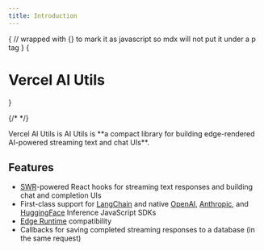```yaml
---
title: Introduction
---
```



{
// wrapped with {} to mark it as javascript so mdx will not put it under a p tag
}
{<h1 className="text-5xl tracking-tighter font-extrabold nx-tracking-tight nx-text-slate-900 dark:nx-text-slate-100 md:text-5xl mt-2 main-title">Vercel AI Utils</h1>}

{/* <Bleed><Features/></Bleed> */}

<div className="text-slate-600 text-xl mt-4 mb-8">
  Vercel AI Utils is AI Utils is **a compact library for building edge-rendered
  AI-powered streaming text and chat UIs**.
</div>

## Features

- [SWR](https://swr.vercel.app)-powered React hooks for streaming text responses and building chat and completion UIs
- First-class support for [LangChain](js.langchain.com/docs) and native [OpenAI](https://openai.com), [Anthropic](https://anthropicai.com), and [HuggingFace](https://huggingface.co) Inference JavaScript SDKs
- [Edge Runtime](https://edge-runtime.vercel.app/) compatibility
- Callbacks for saving completed streaming responses to a database (in the same request)
